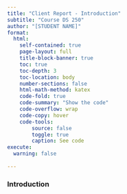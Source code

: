 ```yaml
---
title: "Client Report - Introduction"
subtitle: "Course DS 250"
author: "[STUDENT NAME]"
format:
  html:
    self-contained: true
    page-layout: full
    title-block-banner: true
    toc: true
    toc-depth: 3
    toc-location: body
    number-sections: false
    html-math-method: katex
    code-fold: true
    code-summary: "Show the code"
    code-overflow: wrap
    code-copy: hover
    code-tools:
        source: false
        toggle: true
        caption: See code
execute: 
  warning: false
    
---
```


### Introduction

<!-- highlight line 31 to the end and use ctrl + / (win) or command + / (mac) to uncomment out the code below, the same shortcut can be used to comment out code again. -->
<!-- 
```python
#| label: libraries
#| include: false
import pandas as pd
import numpy as np
import plotly.express as px
```


### Elevator pitch

_TODO:paste your elevator pitch here_
_REMOVE ME: ELEVATOR PITCH IS A SHORT (3-5 SENTENCES) PARAGRAPH THAT `DESCRIBES KEY INSIGHTS` TAKEN FROM METRICS IN THE PROJECT RESULTS THINK TOP OR MOST IMPORTANT RESULTS._

```python
#| label: project-data
#| code-summary: Read and format project data
# Include and execute your code here
df = pd.read_csv("https://github.com/byuidatascience/data4names/raw/master/data-raw/names_year/names_year.csv")
```


### QUESTION|TASK 1

__TODO:COPY PASTE QUESTION|TASK 1 FROM THE PROJECT HERE__

_TODO: type your results and analysis here_

_TODO and REMOVE: remove any cells not relavent to this question_

```python
#| label: Q1
#| code-summary: Read and format data
# Include and execute your code here
# Include import statements here 
# Include reading data statements here

```

```python
#| label: Q1-chart
#| code-summary: plot example
#| fig-cap: "My useless chart"
#| fig-align: center
# Include and execute your code here
chart = px.scatter(df.head(200),
    x="name", 
    y="AK"
)
chart
```

_REMOVE ME: the output of any code cell will appear below the cell, including tables and charts_

```python
#| label: Q1-table
#| code-summary: table example
#| tbl-cap: "Not much of a table"
#| tbl-cap-location: top
# Include and execute your code here
mydat = df.head(1000)\
    .groupby('year')\
    .sum()\
    .reset_index()\
    .tail(10)\
    .filter(["year", "AK","AR"])

display(mydat)

```

_REMOVE ME: the output of any code cell will appear below the cell, including tables and charts_

### QUESTION|TASK 2

__TODO: COPY PASTE QUESTION|TASK 2 FROM THE PROJECT HERE__

_TODO: type your results and analysis here_

_TODO and REMOVE: remove any cells not relavent to this question_

```python
#| label: Q2
#| code-summary: Read and format data
# Include and execute your code here


```

```python
#| label: Q2-chart
#| code-summary: plot example
#| fig-cap: "My useless chart"
#| fig-align: center
# Include and execute your code here
chart = px.bar(df.head(200),
    x="name", 
    y="AK"
)
chart.show()
```

_REMOVE ME: the output of any code cell will appear below the cell, including tables and charts_

```python
#| label: Q2-table
#| code-summary: table example
#| tbl-cap: "Not much of a table"
#| tbl-cap-location: top
# Include and execute your code here
mydat = df.head(1000)\
    .groupby('year')\
    .sum()\
    .reset_index()\
    .tail(10)\
    .filter(["year", "AK","AR"])

display(mydat)

```

_REMOVE ME: the output of any code cell will appear below the cell, including tables and charts_

### QUESTION|TASK 3

__TODO: COPY PASTE QUESTION|TASK 3 FROM THE PROJECT HERE__

_TODO: type your results and analysis here_

_TODO and REMOVE: remove any cells not relavent to this question_

```python
#| label: Q3
#| code-summary: Read and format data
# Include and execute your code here


```

```python
#| label: Q3-chart
#| code-summary: plot example
#| fig-cap: "My useless chart"
#| fig-align: center
# Include and execute your code here
chart = px.bar(df.head(200),
    x="name", 
    y="AK"
)
chart.show()
```

_REMOVE ME: the output of any code cell will appear below the cell, including tables and charts_

```python
#| label: Q3-table
#| code-summary: table example
#| tbl-cap: "Not much of a table"
#| tbl-cap-location: top
# Include and execute your code here
mydat = df.head(1000)\
    .groupby('year')\
    .sum()\
    .reset_index()\
    .tail(10)\
    .filter(["year", "AK","AR"])

display(mydat)

``` 
_REMOVE ME: the output of any code cell will appear below the cell, including tables and charts_ -->

